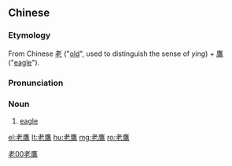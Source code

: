 {{also|老鹰}}
==Chinese==
{{zh-forms|s=老鹰}}

===Etymology===
From Chinese [[老]] ("[[old]]", used to distinguish the sense of ''ying'') + [[鷹]] ("[[eagle]]").

===Pronunciation===
{{zh-pron
|m=lǎoyīng
|c=lou5 jing1
|cat=n
}}

===Noun===
{{zh-noun|mw=隻}}

# {{lb|zh|colloquial}} [[eagle]]

[[Category:zh:Birds|老00老鷹]]

[[el:老鷹]]
[[lt:老鷹]]
[[hu:老鷹]]
[[mg:老鷹]]
[[ro:老鷹]]